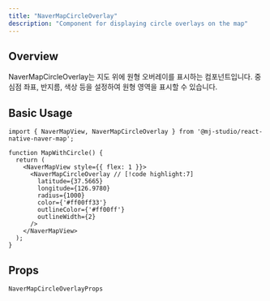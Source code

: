 ```yaml
---
title: "NaverMapCircleOverlay"
description: "Component for displaying circle overlays on the map"
---
```


## Overview

NaverMapCircleOverlay는 지도 위에 원형 오버레이를 표시하는 컴포넌트입니다.
중심점 좌표, 반지름, 색상 등을 설정하여 원형 영역을 표시할 수 있습니다.

## Basic Usage

```tsx
import { NaverMapView, NaverMapCircleOverlay } from '@mj-studio/react-native-naver-map';

function MapWithCircle() {
  return (
    <NaverMapView style={{ flex: 1 }}>
      <NaverMapCircleOverlay // [!code highlight:7]
        latitude={37.5665}
        longitude={126.9780}
        radius={1000}
        color={'#ff00ff33'}
        outlineColor={'#ff00ff'}
        outlineWidth={2}
      />
    </NaverMapView>
  );
}
```

## Props

`NaverMapCircleOverlayProps`

<AutoTypeTable path="../src/component/NaverMapCircleOverlay.tsx" name="NaverMapCircleOverlayProps" />
